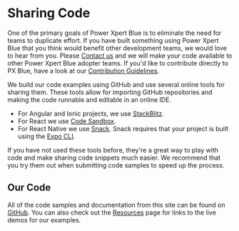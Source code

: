 # Sharing Code

One of the primary goals of Power Xpert Blue is to eliminate the need for teams to duplicate effort. If you have built something using Power Xpert Blue that you think would benefit other development teams, we would love to hear from you. Please [Contact us](/community/contactus) and we will make your code available to other Power Xpert Blue adopter teams. If you'd like to contribute directly to PX Blue, have a look at our [Contribution Guidelines](https://github.com/pxblue/.github/blob/master/CONTRIBUTING.md).

We build our code examples using GitHub and use several online tools for sharing them. These tools allow for importing GitHub repositories and making the code runnable and editable in an online IDE.

-   For Angular and Ionic projects, we use [StackBlitz](http://www.stackblitz.com).
-   For React we use [Code Sandbox](https://codesandbox.io).
-   For React Native we use [Snack](https://snack.expo.io/). Snack requires that your project is built using the [Expo CLI](https://docs.expo.io/versions/latest/workflow/expo-cli/).

If you have not used these tools before, they're a great way to play with code and make sharing code snippets much easier. We recommend that you try them out when submitting code samples to speed up the process.

## Our Code

All of the code samples and documentation from this site can be found on [GitHub](https://github.com/pxblue). You can also check out the [Resources](/resources) page for links to the live demos for our examples.
